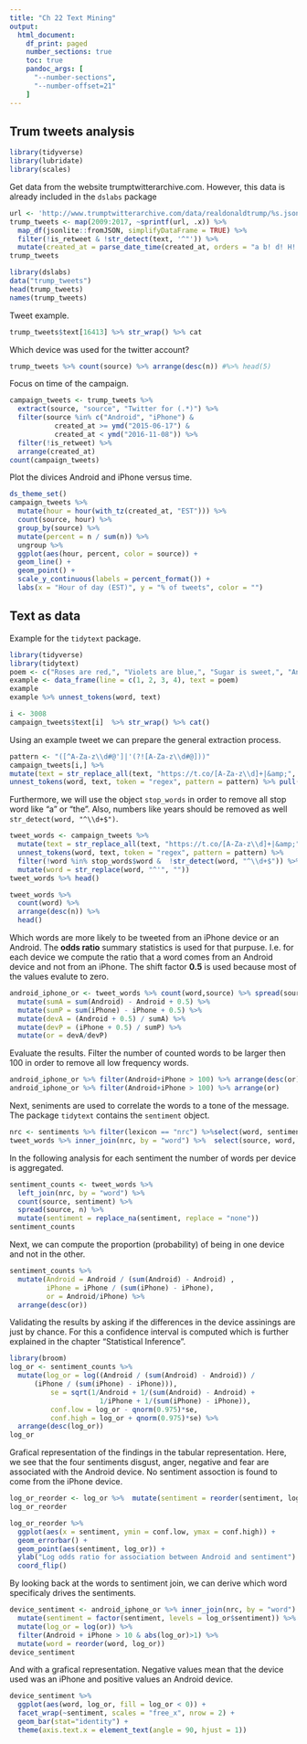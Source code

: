 ```yaml
---
title: "Ch 22 Text Mining"
output:
  html_document:
    df_print: paged
    number_sections: true
    toc: true
    pandoc_args: [
      "--number-sections",
      "--number-offset=21"
    ]
---
```



<!-- run: *Cmd+Shift+Enter* -->

<!-- insert: *Cmd+Option+I* -->

<!-- knit: *Cmd+Shift+K* -->

## Trum tweets analysis

```r
library(tidyverse)
library(lubridate)
library(scales)
```

Get data from the website trumptwitterarchive.com.
However, this data is already included in the `dslabs` package

```r
url <- 'http://www.trumptwitterarchive.com/data/realdonaldtrump/%s.json'
trump_tweets <- map(2009:2017, ~sprintf(url, .x)) %>%
  map_df(jsonlite::fromJSON, simplifyDataFrame = TRUE) %>%
  filter(!is_retweet & !str_detect(text, '^"')) %>%
  mutate(created_at = parse_date_time(created_at, orders = "a b! d! H!:M!:S! z!* Y!",tz="EST")) 
trump_tweets
```

```r
library(dslabs)
data("trump_tweets")
head(trump_tweets)
names(trump_tweets)
```

Tweet example.

```r
trump_tweets$text[16413] %>% str_wrap() %>% cat
```

Which device was used for the twitter account?
```r
trump_tweets %>% count(source) %>% arrange(desc(n)) #%>% head(5)
```

Focus on time of the campaign.
```r
campaign_tweets <- trump_tweets %>% 
  extract(source, "source", "Twitter for (.*)") %>%
  filter(source %in% c("Android", "iPhone") &
           created_at >= ymd("2015-06-17") & 
           created_at < ymd("2016-11-08")) %>%
  filter(!is_retweet) %>%
  arrange(created_at)
count(campaign_tweets)
```

Plot the divices Android and iPhone versus time.

```r
ds_theme_set()
campaign_tweets %>%
  mutate(hour = hour(with_tz(created_at, "EST"))) %>%
  count(source, hour) %>%
  group_by(source) %>%
  mutate(percent = n / sum(n)) %>%
  ungroup %>%
  ggplot(aes(hour, percent, color = source)) +
  geom_line() +
  geom_point() +
  scale_y_continuous(labels = percent_format()) +
  labs(x = "Hour of day (EST)", y = "% of tweets", color = "")
```

## Text as data


Example for the `tidytext` package.
```r
library(tidyverse)
library(tidytext)
poem <- c("Roses are red,", "Violets are blue,", "Sugar is sweet,", "And so are you.")
example <- data_frame(line = c(1, 2, 3, 4), text = poem)
example
example %>% unnest_tokens(word, text)
```

```r
i <- 3008
campaign_tweets$text[i]  %>% str_wrap() %>% cat()
```

Using an example tweet we can prepare the general extraction process.

```r
pattern <- "([^A-Za-z\\d#@']|'(?![A-Za-z\\d#@]))"
campaign_tweets[i,] %>% 
mutate(text = str_replace_all(text, "https://t.co/[A-Za-z\\d]+|&amp;", ""))  %>% 
unnest_tokens(word, text, token = "regex", pattern = pattern) %>% pull(word)
```

Furthermore, we will use the object `stop_words` in order to remove all stop word like "a" or "the".
Also, numbers like years should be removed as well `str_detect(word, "^\\d+$")`.

```r
tweet_words <- campaign_tweets %>% 
  mutate(text = str_replace_all(text, "https://t.co/[A-Za-z\\d]+|&amp;", ""))  %>%
  unnest_tokens(word, text, token = "regex", pattern = pattern) %>%
  filter(!word %in% stop_words$word &  !str_detect(word, "^\\d+$")) %>%
  mutate(word = str_replace(word, "^'", ""))
tweet_words %>% head()
```

```r
tweet_words %>% 
  count(word) %>%
  arrange(desc(n)) %>% 
  head()
```

Which words are more likely to be tweeted from an iPhone device or an Android.
The __odds ratio__ summary statistics is used for that purpuse. 
I.e. for each device we compute the ratio that a word comes from an Android device and not from an iPhone.
The shift factor __0.5__ is used because most of the values evalute to zero.

```r
android_iphone_or <- tweet_words %>% count(word,source) %>% spread(source, n, fill=0) %>% 
  mutate(sumA = sum(Android) - Android + 0.5) %>% 
  mutate(sumP = sum(iPhone) - iPhone + 0.5) %>% 
  mutate(devA = (Android + 0.5) / sumA) %>% 
  mutate(devP = (iPhone + 0.5) / sumP) %>% 
  mutate(or = devA/devP) 
```

Evaluate the results.
Filter the number of counted words to be larger then 100 in order to remove all low frequency words.

```r
android_iphone_or %>% filter(Android+iPhone > 100) %>% arrange(desc(or))
android_iphone_or %>% filter(Android+iPhone > 100) %>% arrange(or)

```

Next, seniments are used to correlate the words to a tone of the message.
The package `tidytext` contains the `sentiment` object. 

```r
nrc <- sentiments %>% filter(lexicon == "nrc") %>%select(word, sentiment)
tweet_words %>% inner_join(nrc, by = "word") %>%  select(source, word, sentiment) %>% sample_n(5)
```

In the following analysis for each sentiment the number of words per device is aggregated.

```r
sentiment_counts <- tweet_words %>%
  left_join(nrc, by = "word") %>%
  count(source, sentiment) %>%
  spread(source, n) %>%
  mutate(sentiment = replace_na(sentiment, replace = "none"))
sentiment_counts
```

Next, we can compute the proportion (probability) of being in one device and not in the other.

```r
sentiment_counts %>%
  mutate(Android = Android / (sum(Android) - Android) , 
         iPhone = iPhone / (sum(iPhone) - iPhone), 
         or = Android/iPhone) %>%
  arrange(desc(or))
```

Validating the results by asking if the differences in the device assinings are just by chance.
For this a confidence interval is computed which is further explained in the chapter "Statistical Inference".

```r
library(broom)
log_or <- sentiment_counts %>%
  mutate(log_or = log((Android / (sum(Android) - Android)) / 
      (iPhone / (sum(iPhone) - iPhone))),
          se = sqrt(1/Android + 1/(sum(Android) - Android) + 
                      1/iPhone + 1/(sum(iPhone) - iPhone)),
          conf.low = log_or - qnorm(0.975)*se,
          conf.high = log_or + qnorm(0.975)*se) %>%
  arrange(desc(log_or))
log_or
```

Grafical representation of the findings in the tabular representation.
Here, we see that the four sentiments disgust, anger, negative and fear are associated with the Android device.
No sentiment assoction is found to come from the iPhone device.

```r
log_or_reorder <- log_or %>%  mutate(sentiment = reorder(sentiment, log_or))
log_or_reorder
```

```r
log_or_reorder %>% 
  ggplot(aes(x = sentiment, ymin = conf.low, ymax = conf.high)) +
  geom_errorbar() +
  geom_point(aes(sentiment, log_or)) +
  ylab("Log odds ratio for association between Android and sentiment") +
  coord_flip() 
```

By looking back at the words to sentiment join, we can derive which word specificaly drives the sentiments.

```r
device_sentiment <- android_iphone_or %>% inner_join(nrc, by = "word") %>%
  mutate(sentiment = factor(sentiment, levels = log_or$sentiment)) %>%
  mutate(log_or = log(or)) %>%
  filter(Android + iPhone > 10 & abs(log_or)>1) %>%
  mutate(word = reorder(word, log_or)) 
device_sentiment
```

And with a grafical representation.
Negative values mean that the device used was an iPhone and positive values an Android device.

```r
device_sentiment %>% 
  ggplot(aes(word, log_or, fill = log_or < 0)) +
  facet_wrap(~sentiment, scales = "free_x", nrow = 2) + 
  geom_bar(stat="identity") +
  theme(axis.text.x = element_text(angle = 90, hjust = 1)) 
```

